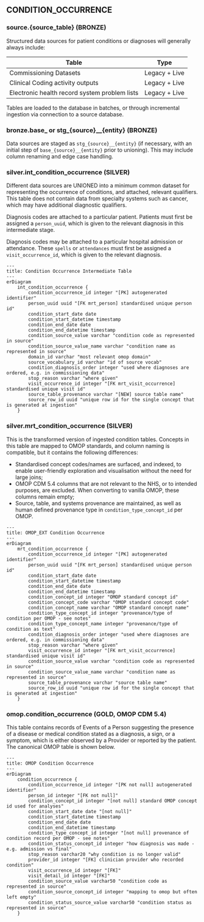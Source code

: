 
## CONDITION_OCCURRENCE

### source.{source_table} (BRONZE)

Structured data sources for patient conditions or diagnoses will generally always include:

| Table                                  | Type            |
|----------------------------------------|-----------------|
| Commissioning Datasets                 | Legacy + Live          |
| Clinical Coding activity outputs | Legacy + Live          |
| Electronic health record system problem lists | Legacy + Live  |

Tables are loaded to the database in batches, or through incremental ingestion via connection to a source database.

### bronze.base_ or stg_{source}__{entity} (BRONZE)

Data sources are staged as `stg_{source}__{entity}` (if necessary, with an initial step of `base_{source}__{entity}` prior to unioning). This may include column renaming and edge case handling.

### silver.int_condition_occurrence (SILVER)

Different data sources are UNIONED into a minimum common dataset for representing the occurrence of conditions, and attached, relevant qualifiers. This table does not contain data from specialty systems such as cancer, which may have additional diagnostic qualifiers.

Diagnosis codes are attached to a particular patient. Patients must first be assigned a `person_uuid`, which is given to the relevant diagnosis in this intermediate stage.

Diagnosis codes may be attached to a particular hospital admission or attendance. These `spells` or `attendances` must first be assigned a `visit_occurrence_id`, which is given to the relevant diagnosis. 

```mermaid
---
title: Condition Occurrence Intermediate Table
---
erDiagram
    int_condition_occurrence {
        condition_occurrence_id integer "[PK] autogenerated identifier"
        person_uuid uuid "[FK mrt_person] standardised unique person id"
        condition_start_date date
        condition_start_datetime timestamp
        condition_end_date date
        condition_end_datetime timestamp        
        condition_source_value varchar "condition code as represented in source"
        condition_source_value_name varchar "condition name as represented in source"
        domain_id varchar "most relevant omop domain"
        source_vocabulary_id varchar "id of source vocab"
        condition_diagnosis_order integer "used where diagnoses are ordered, e.g. in commissioning data"
        stop_reason varchar "where given"
        visit_occurrence_id integer "[FK mrt_visit_occurrence] standardised unique visit id"
        source_table_provenance varchar "[NEW] source table name"
        source_row_id uuid "unique row id for the single concept that is generated at ingestion"
    }
```

### silver.mrt_condition_occurrence (SILVER)

This is the transformed version of ingested condition tables.  Concepts in this table are mapped to OMOP standards, and column naming is compatible, but it contains the following differences:

- Standardised concept codes/names are surfaced, and indexed, to enable user-friendly exploration and visualisation without the need for large joins;
- OMOP CDM 5.4 columns that are not relevant to the NHS, or to intended purposes, are excluded. When converting to vanilla OMOP, these columns remain empty;
- Source, table, and systems provenance are maintained, as well as human defined provenance type in `condition_type_concept_id` per OMOP.

```mermaid
---
title: OMOP_EXT Condition Occurrence
---
erDiagram
    mrt_condition_occurrence {
        condition_occurrence_id integer "[PK] autogenerated identifier"
        person_uuid uuid "[FK mrt_person] standardised unique person id"
        condition_start_date date
        condition_start_datetime timestamp
        condition_end_date date
        condition_end_datetime timestamp
        condition_concept_id integer "OMOP standard concept id"
        condition_concept_code varchar "OMOP standard concept code"
        condition_concept_name varchar "OMOP standard concept name"
        condition_type_concept_id integer "provenance/type of condition per OMOP - see notes" 
        condition_type_concept_name integer "provenance/type of condition as text"                          
        condition_diagnosis_order integer "used where diagnoses are ordered, e.g. in commissioning data"
        stop_reason varchar "where given"
        visit_occurrence_id integer "[FK mrt_visit_occurrence] standardised unique visit id"
        condition_source_value varchar "condition code as represented in source"
        condition_source_value_name varchar "condition name as represented in source"        
        source_table_provenance varchar "source table name"
        source_row_id uuid "unique row id for the single concept that is generated at ingestion"
    }
```

### omop.condition_occurrence (GOLD, OMOP CDM 5.4)

This table contains records of Events of a Person suggesting the presence of a disease or medical condition stated as a diagnosis, a sign, or a symptom, which is either observed by a Provider or reported by the patient. The canonical OMOP table is shown below. 

```mermaid
---
title: OMOP Condition Occurrence
---
erDiagram
    condition_occurrence {
        condition_occurrence_id integer "[PK not null] autogenerated identifier"
        person_id integer "[FK not null]"
        condition_concept_id integer "[not null] standard OMOP concept id used for analyses"
        condition_start_date date "[not null]"
        condition_start_datetime timestamp
        condition_end_date date
        condition_end_datetime timestamp
        condition_type_concept_id integer "[not null] provenance of condition record per OMOP - see notes"
        condition_status_concept_id integer "how diagnosis was made - e.g. admission vs final"
        stop_reason varchar20 "why condition is no longer valid"
        provider_id integer "[FK] clinician provider who recorded condition"
        visit_occurrence_id integer "[FK]"
        visit_detail_id integer "[FK]"
        condition_source_value varchar50 "condition code as represented in source"
        condition_source_concept_id integer "mapping to omop but often left empty"
        condition_status_source_value varchar50 "condition status as represented in source"
    }
```
